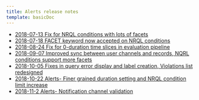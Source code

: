 ```yaml
---
title: Alerts release notes
template: basicDoc
---
```


* [2018-07-13 Fix for NRQL conditions with lots of facets](/docs/release-notes/platform-release-notes/alerts-release-notes/2018-07-13-fix-nrql-conditions-lots-facets)
* [2018-07-18 FACET keyword now accepted on NRQL conditions](/docs/release-notes/platform-release-notes/alerts-release-notes/2018-07-18-facet-keyword-now-accepted-nrql-conditions)
* [2018-08-24 Fix for 0-duration time slices in evaluation pipeline](/docs/release-notes/platform-release-notes/alerts-release-notes/2018-08-24-fix-0-duration-time-slices-evaluation-pipeline)
* [2018-09-07 Improved sync between user channels and records, NQRL conditions support more facets](/docs/release-notes/platform-release-notes/alerts-release-notes/2018-09-07-improved-sync-between-user-channels-records-nqrl-conditions-support-more-facets)
* [2018-10-05 Fixes in query error display and label creation, Violations list redesigned](/docs/release-notes/platform-release-notes/alerts-release-notes/2018-10-05-fixes-query-error-display-label-creation-violations-list-redesigned)
* [2018-10-22 Alerts- Finer grained duration setting and NRQL condition limit increase](/docs/release-notes/platform-release-notes/alerts-release-notes/2018-10-22-alerts-finer-grained-duration-setting-nrql-condition-limit-increase)
* [2018-11-2 Alerts- Notification channel validation](/docs/release-notes/platform-release-notes/alerts-release-notes/2018-11-2-alerts-notification-channel-validation)
